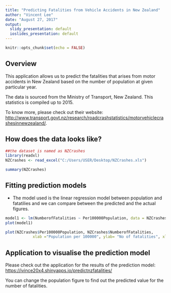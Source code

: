 ---
title: "Predicting Fatalities from Vehicle Accidents in New Zealand"
author: "Vincent Lee"
date: "August 27, 2017"
output:
  slidy_presentation: default
  ioslides_presentation: default
---

```{r setup, include=FALSE}
knitr::opts_chunk$set(echo = FALSE)
```

## Overview

This application allows us to predict the fatalities that arises from motor accidents in New Zealand based on the number of population at given particular year. 

The data is sourced from the Ministry of Transport, New Zealand. This statistics is compiled up to 2015. 

To know more, please check out their website: 
<http://www.transport.govt.nz/research/roadcrashstatistics/motorvehiclecrashesinnewzealand/>.

## How does the data looks like?

```{r, echo=FALSE}
##the dataset is named as NZCrashes
library(readxl)
NZCrashes <- read_excel("C:/Users/USER/Desktop/NZCrashes.xls")
```



```{r crashes, echo = TRUE}

summary(NZCrashes)
```


## Fitting prediction models

- The model used is the linear regression model between population and fatatilies and we can compare between the predicted and the actual figures.

```{r, echo= TRUE}
model1 <- lm(NumberofFatalities ~ Per100000Population, data = NZCrashes)
plot(model1)
```

```{r, echo = TRUE}
plot(NZCrashes$Per100000Population, NZCrashes$NumberofFatalities,
            xlab ="Population per 100000", ylab= "No of fatalities", xlim = c(249,773), ylim =c(232, 843))
```


## Application to visualise the prediction model

Please check out the application for the results of the prediction model:
<https://ivince20x4.shinyapps.io/predictnzfatalities/>

You can change the population figure to find out the predicted value for the number of fatalities. 

